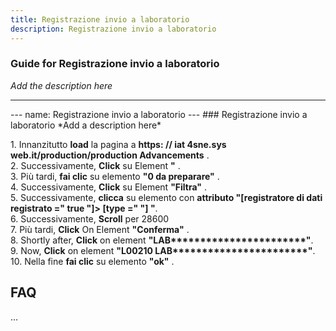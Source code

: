 ```yaml
---
title: Registrazione invio a laboratorio
description: Registrazione invio a laboratorio
---
```


### Guide for Registrazione invio a laboratorio

*Add the description here*

___

\--- name: Registrazione invio a laboratorio --- ### Registrazione invio a laboratorio \*Add a description here\*  
  
1\. Innanzitutto **load** la pagina a **https: // iat 4sne.sys web.it/production/production Advancements** .  
2\. Successivamente, **Click** su Element **"** .  
3\. Più tardi, **fai clic** su elemento **"0 da preparare"** .  
4\. Successivamente, **Click** su Element **"Filtra"** .  
5\. Successivamente, **clicca** su elemento con **attributo "\[registratore di dati registrato =" true "\]> \[type =" "\] "**.  
6\. Successivamente, **Scroll** per 28600  
7\. Più tardi, **Click** On Element **"Conferma"** .  
8\. Shortly after, **Click** on element **"LAB\*\*\*\*\*\*\*\*\*\*\*\*\*\*\*\*\*\*\*\*\*\*\*"**.  
9\. Now, **Click** on element **"L00210 LAB\*\*\*\*\*\*\*\*\*\*\*\*\*\*\*\*\*\*\*\*\*\*\*"**.  
10\. Nella fine **fai clic** su elemento **"ok"** .  

FAQ
---

...